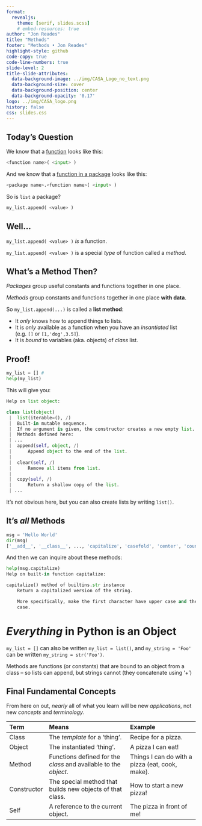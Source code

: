 ```yaml
---
format:
  revealjs:
    theme: [serif, slides.scss]
    # embed-resources: true
author: "Jon Reades"
title: "Methods"
footer: "Methods • Jon Reades"
highlight-style: github
code-copy: true
code-line-numbers: true
slide-level: 2
title-slide-attributes:
  data-background-image: ../img/CASA_Logo_no_text.png
  data-background-size: cover
  data-background-position: center
  data-background-opacity: '0.17'
logo: ../img/CASA_logo.png
history: false
css: slides.css
---
```


## Today's Question

We know that a [function](./4.1-Functions.qmd) looks like this:
```python
<function name>( <input> )
```
And we know that a [function in a package](./4.3-Packages.qmd) looks like this:
```python
<package name>.<function name>( <input> )
```
So is `list` a package?
```python
my_list.append( <value> )
```


## Well...

`my_list.append( <value> )` _is_ a function.

`my_list.append( <value> )` is a special *type* of function called a *method*.


## What's a Method Then?

*Packages* group useful constants and functions together in one place. 

*Methods* group constants and functions together in one place **with data**. 

So `my_list.append(...)` is called a **list method**: 

- It *only* knows how to append things to lists.
- It is *only* available as a function when you have an *insantiated* list (e.g. `[]` or `[1,'dog',3.5]`).
- It is *bound* to variables (aka. objects) of *class* list.


## Proof! {.smaller}

```python
my_list = [] # 
help(my_list)
```
This will give you:
```python
Help on list object:

class list(object)
 |  list(iterable=(), /)
 |  Built-in mutable sequence.
 |  If no argument is given, the constructor creates a new empty list.
 |  Methods defined here:
 | ...
 |  append(self, object, /)
 |      Append object to the end of the list.
 |
 |  clear(self, /)
 |      Remove all items from list.
 |
 |  copy(self, /)
 |      Return a shallow copy of the list.
 | ...
```

::: {.notes}
It's not obvious here, but you can also create lists by writing `list()`.
:::


## It's *all* Methods {.smaller}

```python
msg = 'Hello World'
dir(msg)
['__add__', '__class__', ..., 'capitalize', 'casefold', 'center', 'count', 'encode', 'endswith', 'expandtabs', 'find', 'format', ... 'strip', 'swapcase', 'title', 'translate', 'upper', 'zfill']
```

And then we can inquire about these methods:
```python
help(msg.capitalize)
Help on built-in function capitalize:

capitalize() method of builtins.str instance
    Return a capitalized version of the string.

    More specifically, make the first character have upper case and the rest lower
    case.
```

# *Everything* in Python is an Object

`my_list = []` can also be written `my_list = list()`, and `my_string = 'Foo'` can be written `my_string = str('Foo')`. 

::: {.notes}
Methods are functions (or constants) that are bound to an object from a class – so lists can append, but strings cannot (they concatenate using ‘+’)
:::

## Final Fundamental Concepts

From here on out, *nearly* all of what you learn will be new _applications_, not new _concepts_ and _terminology_.

| Term | Means | Example |
| :--- | :------------ | :---------- |
| Class | The _template_ for a 'thing'. | Recipe for a pizza. |
| Object | The instantiated 'thing'. | A pizza I can eat! |
| Method | Functions defined for the _class_ and available to the _object_. | Things I can do with a pizza (eat, cook, make). |
| Constructor | The special method that builds new objects of that class. | How to start a new pizza! |
| Self | A reference to the current object. | The pizza in front of me! |

